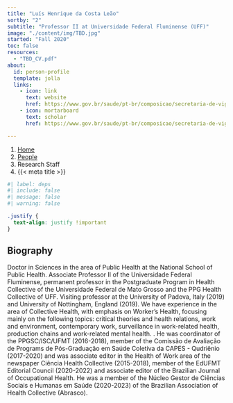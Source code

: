 ```yaml
---
title: "Luís Henrique da Costa Leão"
sortby: "2"
subtitle: "Professor II at Universidade Federal Fluminense (UFF)"
image: "./content/img/TBD.jpg"
started: "Fall 2020"
toc: false
resources: 
  - "TBD_CV.pdf"
about:
  id: person-profile
  template: jolla
  links:
    - icon: link
      text: website
      href: https://www.gov.br/saude/pt-br/composicao/secretaria-de-vigilancia-em-saude-e-ambiente/departamento-de-vigilancia-em-saude-ambiental-e-saude-do-trabalhador/coordenacao-geral-de-vigilancia-em-saude-do-trabalhador/luis-henrique-da-costa-leao
    - icon: mortarboard
      text: scholar
      href: https://www.gov.br/saude/pt-br/composicao/secretaria-de-vigilancia-em-saude-e-ambiente/departamento-de-vigilancia-em-saude-ambiental-e-saude-do-trabalhador/coordenacao-geral-de-vigilancia-em-saude-do-trabalhador/luis-henrique-da-costa-leao

---
```


```{=html}
<nav aria-label="breadcrumb">
  <ol class="breadcrumb">
    <li class="breadcrumb-item"><a href="../../index.html">Home</a></li>
    <li class="breadcrumb-item"><a href="../../people.html">People</a></li>
    <li class="breadcrumb-item active">Research Staff</li>
    <li class="breadcrumb-item active" aria-current="page">{{< meta title >}}</li>
  </ol>
</nav>
```

:::{#person-profile}
:::

```r
#| label: deps
#| include: false
#| message: false
#| warning: false

```

```css
.justify {
  text-align: justify !important
}
```

::: {.justify}

## Biography
Doctor in Sciences in the area of Public Health at the National School of Public Health. Associate Professor II of the Universidade Federal Fluminense, permanent professor in the Postgraduate Program in Health Collective of the Universidade Federal de Mato Grosso and the PPG Health Collective of UFF. Visiting professor at the University of Padova, Italy (2019) and University of Nottingham, England (2019). We have experience in the area of Collective Health, with emphasis on Worker's Health, focusing mainly on the following topics: critical theories and health relations, work and environment, contemporary work, surveillance in work-related health, production chains and work-related mental health. . He was coordinator of the PPGSC/ISC/UFMT (2016-2018), member of the Comissão de Avaliação de Programs de Pós-Graduação em Saúde Coletiva da CAPES - Qudriênio (2017-2020) and was associate editor in the Health of Work area of the newspaper Ciência Health Collective (2015-2018), member of the EdUFMT Editorial Council (2020-2022) and associate editor of the Brazilian Journal of Occupational Health. He was a member of the Núcleo Gestor de Ciências Sociais e Humanas em Saúde (2020-2023) of the Brazilian Association of Health Collective (Abrasco).

:::